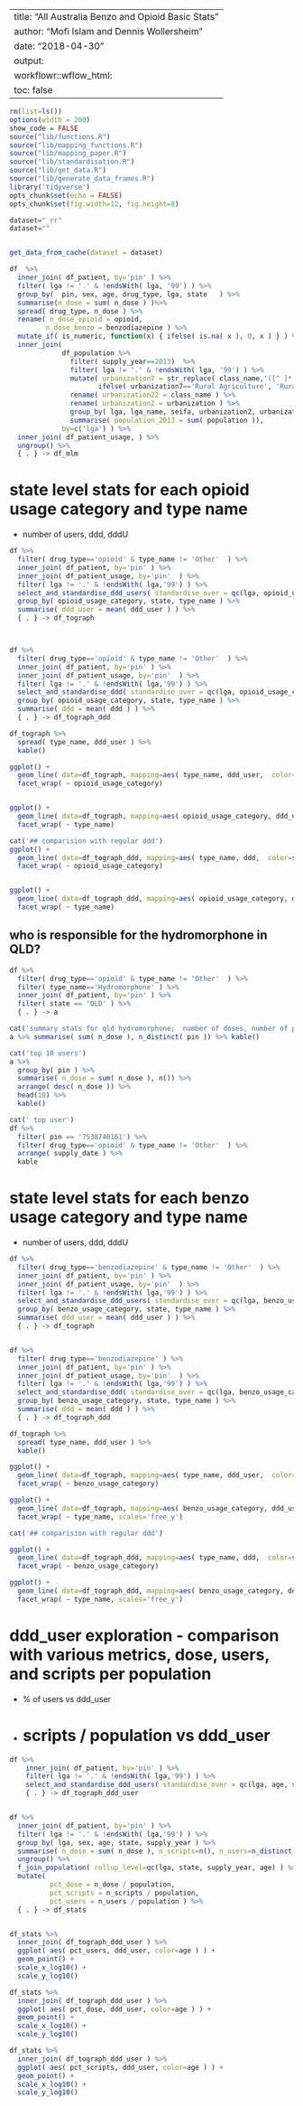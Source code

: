 
---
title: "All Australia Benzo and Opioid Basic Stats"
author:  "Mofi Islam and Dennis Wollersheim "
date: "2018-04-30"
output:
workflowr::wflow_html:
toc: false
---

```r

rm(list=ls())
options(width = 200)
show_code = FALSE
source("lib/functions.R")
source("lib/mapping_functions.R")
source("lib/mapping_paper.R")
source("lib/standardisation.R")
source("lib/get_data.R")
source("lib/generate_data_frames.R")
library('tidyverse')
opts_chunk$set(echo = FALSE)
opts_chunk$set(fig.width=12, fig.height=8) 

```


```r

dataset="_rr"
dataset=""


get_data_from_cache(dataset = dataset)

df  %>%
  inner_join( df_patient, by='pin' ) %>%
  filter( lga != '.' & !endsWith( lga, '99') ) %>%
  group_by(  pin, sex, age, drug_type, lga, state   ) %>%
  summarise(n_dose = sum( n_dose ) )%>%
  spread( drug_type, n_dose ) %>%
  rename( n_dose_opioid = opioid, 
         n_dose_benzo = benzodiazepine ) %>%
  mutate_if( is_numeric, function(x) { ifelse( is.na( x ), 0, x ) } ) %>%
  inner_join( 
             df_population %>% 
               filter( supply_year==2013)  %>%
               filter( lga != '.' & !endsWith( lga, '99') ) %>%
               mutate( urbanization7 = str_replace( class_name,'([^ ]* [^ ]*).*',"\\1"  ), 
                      ifelse( urbanization7=='Rural Agriculture', 'Rural Agricultural', urbanization7)) %>%
               rename( urbanization22 = class_name ) %>%
               rename( urbanization2 = urbanization ) %>%
               group_by( lga, lga_name, seifa, urbanization2, urbanization7, urbanization22  ) %>%
               summarise( population_2013 = sum( population )), 
             by=c('lga') ) %>% 
  inner_join( df_patient_usage, ) %>%
  ungroup() %>%
  { . } -> df_mlm

```

# state level stats for each opioid usage category and type name
  -  number of users, ddd, dddU  

```r

df %>%
  filter( drug_type=='opioid' & type_name != 'Other'  ) %>%
  inner_join( df_patient, by='pin' ) %>%
  inner_join( df_patient_usage, by='pin'  ) %>%
  filter( lga != '.' & !endsWith( lga,'99') ) %>%
  select_and_standardise_ddd_users( standardise_over = qc(lga, opioid_usage_category, state, type_name, supply_year )) %>% 
  group_by( opioid_usage_category, state, type_name ) %>% 
  summarise( ddd_user = mean( ddd_user ) ) %>% 
  { . } -> df_tograph



df %>%
  filter( drug_type=='opioid' & type_name != 'Other'  ) %>%
  inner_join( df_patient, by='pin' ) %>%
  inner_join( df_patient_usage, by='pin'  ) %>%
  filter( lga != '.' & !endsWith( lga,'99') ) %>%
  select_and_standardise_ddd( standardise_over = qc(lga, opioid_usage_category, state, type_name, supply_year )) %>% 
  group_by( opioid_usage_category, state, type_name ) %>% 
  summarise( ddd = mean( ddd ) ) %>% 
  { . } -> df_tograph_ddd

df_tograph %>%
  spread( type_name, ddd_user ) %>% 
  kable()

ggplot() + 
  geom_line( data=df_tograph, mapping=aes( type_name, ddd_user,  color=state, group=state ))+
  facet_wrap( ~ opioid_usage_category)


ggplot() + 
  geom_line( data=df_tograph, mapping=aes( opioid_usage_category, ddd_user,  color=state, group=state ))+
  facet_wrap( ~ type_name)

cat('## comparision with regular ddd')
ggplot() + 
  geom_line( data=df_tograph_ddd, mapping=aes( type_name, ddd,  color=state, group=state ))+
  facet_wrap( ~ opioid_usage_category)


ggplot() + 
  geom_line( data=df_tograph_ddd, mapping=aes( opioid_usage_category, ddd,  color=state, group=state ))+
  facet_wrap( ~ type_name)


```

## who is responsible for the hydromorphone in QLD?




```r


df %>%
  filter( drug_type=='opioid' & type_name != 'Other'  ) %>%
  filter( type_name=='Hydromorphone' ) %>%
  inner_join( df_patient, by='pin' ) %>%
  filter( state == 'QLD' ) %>% 
  { . } -> a

cat('summary stats for qld hydromorphone;  number of doses, number of pp')
a %>% summarise( sum( n_dose ), n_distinct( pin )) %>% kable()

cat('top 10 users')
a %>% 
  group_by( pin ) %>% 
  summarise( n_dose = sum( n_dose ), n()) %>%
  arrange( desc( n_dose )) %>% 
  head(10) %>% 
  kable()

cat(' top user')
df %>% 
  filter( pin == '7538740161') %>% 
  filter( drug_type=='opioid' & type_name != 'Other'  ) %>%
  arrange( supply_date ) %>% 
  kable

```

# state level stats for each benzo usage category and type name
  -  number of users, ddd, dddU  

```r

df %>%
  filter( drug_type=='benzodiazepine' & type_name != 'Other'  ) %>%
  inner_join( df_patient, by='pin' ) %>%
  inner_join( df_patient_usage, by='pin'  ) %>%
  filter( lga != '.' & !endsWith( lga,'99') ) %>%
  select_and_standardise_ddd_users( standardise_over = qc(lga, benzo_usage_category, state, type_name, supply_year )) %>% 
  group_by( benzo_usage_category, state, type_name ) %>% 
  summarise( ddd_user = mean( ddd_user ) ) %>% 
  { . } -> df_tograph


df %>%
  filter( drug_type=='benzodiazepine' ) %>%
  inner_join( df_patient, by='pin' ) %>%
  inner_join( df_patient_usage, by='pin'  ) %>%
  filter( lga != '.' & !endsWith( lga,'99') ) %>%
  select_and_standardise_ddd( standardise_over = qc(lga, benzo_usage_category, state, type_name, supply_year )) %>% 
  group_by( benzo_usage_category, state, type_name ) %>% 
  summarise( ddd = mean( ddd ) ) %>% 
  { . } -> df_tograph_ddd

df_tograph %>%
  spread( type_name, ddd_user ) %>% 
  kable()

ggplot() + 
  geom_line( data=df_tograph, mapping=aes( type_name, ddd_user,  color=state, group=state ))+
  facet_wrap( ~ benzo_usage_category)

ggplot() + 
  geom_line( data=df_tograph, mapping=aes( benzo_usage_category, ddd_user,  color=state, group=state ))+
  facet_wrap( ~ type_name, scales='free_y')

cat('## comparision with regular ddd')

ggplot() + 
  geom_line( data=df_tograph_ddd, mapping=aes( type_name, ddd,  color=state, group=state ))+
  facet_wrap( ~ benzo_usage_category)

ggplot() + 
  geom_line( data=df_tograph_ddd, mapping=aes( benzo_usage_category, ddd,  color=state, group=state ))+
  facet_wrap( ~ type_name, scales='free_y')


```

# ddd_user exploration - comparison with various metrics, dose, users, and scripts per population 

  - % of users vs ddd_user
  - # scripts / population vs ddd_user
```r

df %>%
    inner_join( df_patient, by='pin' ) %>%
    filter( lga != '.' & !endsWith( lga,'99') ) %>%
    select_and_standardise_ddd_users( standardise_over = qc(lga, age, state, supply_year )) %>% 
    { . } -> df_tograph_ddd_user


df %>%
  inner_join( df_patient, by='pin' ) %>%
  filter( lga != '.' & !endsWith( lga,'99') ) %>%
  group_by( lga, sex, age, state, supply_year ) %>% 
  summarise( n_dose = sum( n_dose ), n_scripts=n(), n_users=n_distinct( pin )) %>%
  ungroup() %>%
  f_join_population( rollup_level=qc(lga, state, supply_year, age) ) %>%
  mutate( 
          pct_dose = n_dose / population, 
          pct_scripts = n_scripts / population, 
          pct_users = n_users / population ) %>% 
  { . } -> df_stats


df_stats %>% 
  inner_join( df_tograph_ddd_user ) %>%
  ggplot( aes( pct_users, ddd_user, color=age ) ) +
  geom_point() + 
  scale_x_log10() +
  scale_y_log10()

df_stats %>% 
  inner_join( df_tograph_ddd_user ) %>%
  ggplot( aes( pct_dose, ddd_user, color=age ) ) +
  geom_point() + 
  scale_x_log10() +
  scale_y_log10()

df_stats %>% 
  inner_join( df_tograph_ddd_user ) %>%
  ggplot( aes( pct_scripts, ddd_user, color=age ) ) +
  geom_point() + 
  scale_x_log10() +
  scale_y_log10()



```

